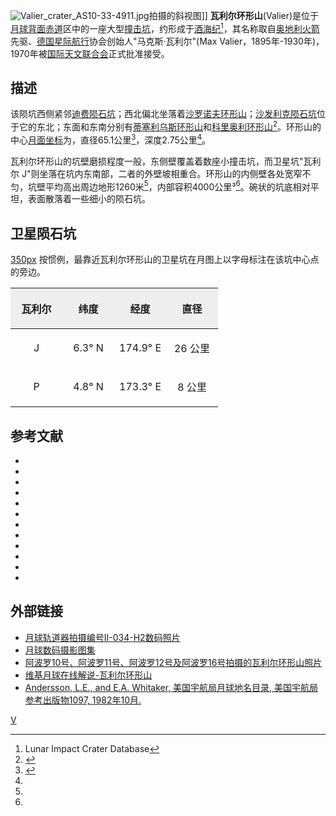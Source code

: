 {{lunar crater data|
 image=Valier crater 2034 h2.jpg|240px|
 caption=[[月球轨道器2号|月球轨道器2号]]拍摄的图像|
 latitude=6.65|
 N_or_S=N|
 longitude=174.26|
 E_or_W=E|a
 diameter=65.1公里|
 depth=2.75公里|
 colong=174|
 eponym=马克斯·瓦利尔}}
[[Image:Valier_crater_AS10-33-4911.jpg|thumb]]拍摄的斜视图]]
'''瓦利尔环形山'''(Valier)是位于[[月球背面|月球背面]][[赤道|赤道]]区中的一座大型[[撞击坑|撞击坑]]，约形成于[[酒海纪|酒海纪]]<ref name=LICD>Lunar Impact Crater Database</ref>，其名称取自[[奥地利|奥地利]][[火箭|火箭]]先驱、[[德国|德国]][[航天|星际航行]]协会创始人"马克斯·瓦利尔"(Max Valier，1895年-1930年)，1970年被[[国际天文联合会|国际天文联合会]]正式批准接受。

==描述==
该陨坑西侧紧邻[[迪费陨石坑|迪费陨石坑]]；西北偏北坐落着[[沙罗诺夫环形山|沙罗诺夫环形山]]；[[沙发利克陨石坑|沙发利克陨石坑]]位于它的东北；东面和东南分别有[[蒂塞利乌斯环形山|蒂塞利乌斯环形山]]和[[科里奥利环形山|科里奥利环形山]]<ref>{{Cite web |url=http://planetarynames.wr.usgs.gov/images/Lunar/lac_68_wac.pdf |title=Crater Valier on LAC-68 map |access-date=2016-06-27 |archive-date=2021-03-29 |archive-url=https://web.archive.org/web/20210329232231/https://planetarynames.wr.usgs.gov/images/Lunar/lac_68_wac.pdf |dead-url=no }}</ref>。环形山的中心[[月面坐标|月面坐标]]为{{Coord|6.65|N|174.26|E|globe:Moon|nogoogle=1|noosm=1}}，直径65.1公里<ref name="IAU">{{Cite web |url=http://planetarynames.wr.usgs.gov/Feature/6286 |title=Directory of the International Astronomical Union |access-date=2016-06-27 |archive-date=2020-11-27 |archive-url=https://web.archive.org/web/20201127015814/http://planetarynames.wr.usgs.gov/Feature/6286 |dead-url=no }}</ref>，深度2.75公里<ref name="LICD"/>。

瓦利尔环形山的坑壁磨损程度一般，东侧壁覆盖着数座小撞击坑，而卫星坑"瓦利尔 J"则坐落在坑内东南部，二者的外壁坡相重合。环形山的内侧壁各处宽窄不匀，坑壁平均高出周边地形1260米<ref name="LICD"/>，内部容积4000公里³<ref name="LICD"/>。碗状的坑底相对平坦，表面散落着一些细小的陨石坑。

==卫星陨石坑==
[[image:Valier-letter.jpg|350px]]
按惯例，最靠近瓦利尔环形山的卫星坑在月图上以字母标注在该坑中心点的旁边。

{| class="wikitable"
!width="25%" style="background:#eeeeee;" |瓦利尔 
!width="25%" style="background:#eeeeee;" |纬度
!width="25%" style="background:#eeeeee;" |经度
!width="25%" style="background:#eeeeee;" |直径
|-
|align="center"|J
|align="center"|6.3° N
|align="center"|174.9° E
|align="center"|26 公里
|-
|align="center"|P
|align="center"|4.8° N
|align="center"|173.3° E
|align="center"|8 公里
|}{{clear}}
==参考文献==
{{reflist}}
{{refbegin}}
* {{cite book
  | last1 = Andersson
  | first1 = L. E.
  | last2 = Whitaker
  | first2 = E. A.
  | authorlink2 = Ewen Whitaker
  | date = 1982
  | title = [[NASA|NASA]] Catalogue of Lunar Nomenclature
  | publisher = NASA RP-1097
  | ref = harv
  }}
* {{cite web
  | last = Blue
  | first = Jennifer
  | date = July 25, 2007
  | title = Gazetteer of Planetary Nomenclature
  | publisher = [[United_States_Geological_Survey|USGS]]
  | url = http://planetarynames.wr.usgs.gov/
  | accessdate = 2007-08-05
  | ref = harv
  | archive-date = 2015-05-26
  | archive-url = https://web.archive.org/web/20150526164842/http://planetarynames.wr.usgs.gov/
  | dead-url = no
  }}
* {{cite book
  | last1 = Bussey
  | first1 = B.
  | authorlink1 = Ben Bussey
  | last2 = Spudis
  | first2 = P.
  | authorlink2 = Paul Spudis
  | date = 2004
  | title = The Clementine Atlas of the Moon
  | publisher = Cambridge University Press
  | location = New York
  | isbn = 978-0-521-81528-4
  | ref = harv
  }}
* {{cite book
  | last1 = Cocks
  | first1 = Elijah E.
  | last2 = Cocks
  | first2 = Josiah C.
  | date = 1995
  | title = Who's Who on the Moon: A Biographical Dictionary of Lunar Nomenclature
  | url = https://archive.org/details/isbn_9780936389271
  | publisher = Tudor Publishers
  | isbn = 978-0-936389-27-1
  | ref = harv
  }}
* {{cite web
  | last = McDowell
  | first = Jonathan
  | date = July 15, 2007
  | url = http://host.planet4589.org/astro/lunar/
  | title = Lunar Nomenclature
  | publisher = Jonathan's Space Report
  | accessdate = 2007-10-24
  | ref = harv
  | archive-date = 2015-01-12
  | archive-url = https://web.archive.org/web/20150112233439/http://host.planet4589.org/astro/lunar/
  | dead-url = no
  }}
* {{cite journal| last1 = Menzel| first1 = D. H.| last2 = Minnaert| first2 = M.| last3 = Levin| first3 = B.| last4 = Dollfus| first4 = A.| last5 = Bell| first5 = B.| title = Report on Lunar Nomenclature by the Working Group of Commission 17 of the IAU| doi = 10.1007/BF00171763| journal = Space Science Reviews| volume = 12| issue = 2| pages = 136–186| date = 1971| bibcode = 1971SSRv...12..136M| ref = harv}}
* {{cite book
  | first = Patrick
  | last = Moore
  | authorlink = Patrick Moore
  | date = 2001
  | title = On the Moon
  | url = https://archive.org/details/patrickmooreonmo00patr
  | publisher = Sterling Publishing Co.
  | isbn = 978-0-304-35469-6
  | ref = harv
  }}
* {{cite book
  | first = Fred W.
  | last = Price
  | date = 1988
  | title = The Moon Observer's Handbook
  | publisher = Cambridge University Press
  | isbn = 978-0-521-33500-3
  | ref = harv
  }}
* {{cite book
  | last = Rükl
  | first = Antonín
  | authorlink = Antonín Rükl
  | date = 1990
  | title = Atlas of the Moon
  | publisher = Kalmbach Books
  | isbn = 978-0-913135-17-4
  | ref = harv
  }}
* {{cite book
  | last = Webb
  | first = Rev. T. W.
  | authorlink = Thomas William Webb
  | date = 1962
  | title = Celestial Objects for Common Telescopes
  | url = https://archive.org/details/celestialobjects00webb
  | edition = 6th revised
  | publisher = Dover
  | isbn = 978-0-486-20917-3
  | ref = harv
  }}
* {{cite book
  | first = Ewen A.
  | last = Whitaker
  | authorlink = Ewen Whitaker
  | date = 1999
  | title = Mapping and Naming the Moon
  | publisher = Cambridge University Press
  | isbn = 978-0-521-62248-6
  | ref = harv
  }}
* {{cite book
  | first = Peter T.
  | last = Wlasuk
  | date = 2000
  | title = Observing the Moon
  | publisher = Springer
  | isbn = 978-1-85233-193-1
  | ref = harv
 }}
{{refend}}

==外部链接==
* [http://www.lpi.usra.edu/resources/lunar_orbiter/bin/info.shtml?43 月球轨道器拍摄编号II-034-H2数码照片] {{Wayback|url=http://www.lpi.usra.edu/resources/lunar_orbiter/bin/info.shtml?43 |date=20170602031801 }}
* [http://www.lpi.usra.edu/resources/lunar_orbiter/bin/srch_nam.shtml?Valier%7C0 月球数码摄影图集] {{Wayback|url=http://www.lpi.usra.edu/resources/lunar_orbiter/bin/srch_nam.shtml?Valier%7C0 |date=20201127015927 }}
* [http://www.lpi.usra.edu/resources/apollo/search/feature/?feature=Valier 阿波罗10号、阿波罗11号、阿波罗12号及阿波罗16号拍摄的瓦利尔环形山照片] {{Wayback|url=http://www.lpi.usra.edu/resources/apollo/search/feature/?feature=Valier |date=20201127012732 }}
* [http://the-moon.wikispaces.com/Valier 维基月球在线解说-瓦利尔环形山] {{Wayback|url=http://the-moon.wikispaces.com/Valier |date=20180531121812 }}
* [http://planet4589.org/astro/lunar/RP-1097.pdf Andersson, L.E., and E.A. Whitaker, 美国宇航局月球地名目录, 美国宇航局参考出版物1097, 1982年10月.] {{Wayback|url=http://planet4589.org/astro/lunar/RP-1097.pdf |date=20141006125838 }}

[[Category:月球环形山|V]]
{{月球環形山 (T-Z)}}